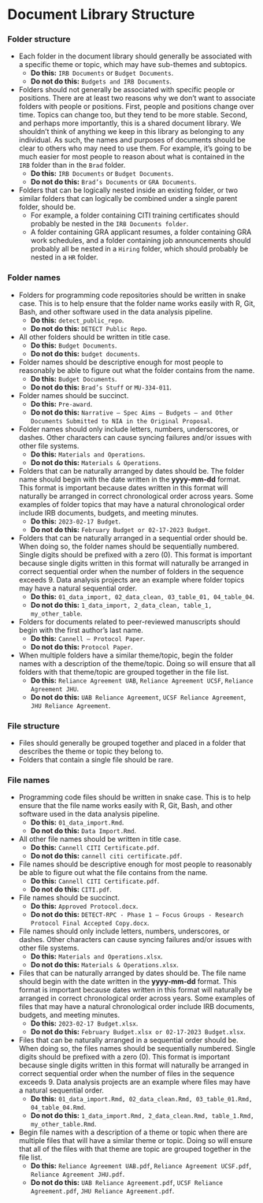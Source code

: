 # Document Library Structure {#sec-doc_lib_structure .unnumbered}
### Folder structure 
  - Each folder in the document library should generally be associated with a specific theme or topic, which may have sub-themes and subtopics.  
    - **Do this:** `IRB Documents` or `Budget Documents`. 
    - **Do not do this:** `Budgets and IRB Documents`. 

  - Folders should not generally be associated with specific people or positions. There are at least two reasons why we don’t want to associate folders with people or positions. First, people and positions change over time. Topics can change too, but they tend to be more stable. Second, and perhaps more importantly, this is a shared document library. We shouldn’t think of anything we keep in this library as belonging to any individual. As such, the names and purposes of documents should be clear to others who may need to use them. For example, it’s going to be much easier for most people to reason about what is contained in the `IRB` folder than in the `Brad` folder. 
    - **Do this:** `IRB Documents` or `Budget Documents`. 
    - **Do not do this:** `Brad’s Documents` or `GRA Documents`. 

  - Folders that can be logically nested inside an existing folder, or two similar folders that can logically be combined under a single parent folder, should be.  
    - For example, a folder containing CITI training certificates should probably be nested in the `IRB Documents folder`.  
    - A folder containing GRA applicant resumes, a folder containing GRA work schedules, and a folder containing job announcements should probably all be nested in a `Hiring` folder, which should probably be nested in a `HR` folder.  

### Folder names 
  - Folders for programming code repositories should be written in snake case. This is to help ensure that the folder name works easily with R, Git, Bash, and other software used in the data analysis pipeline. 
    - **Do this:** `detect_public_repo`. 
    - **Do not do this:** `DETECT Public Repo`. 

  - All other folders should be written in title case.  
    - **Do this:** `Budget Documents`. 
    - **Do not do this:** `budget documents`. 

  - Folder names should be descriptive enough for most people to reasonably be able to figure out what the folder contains from the name. 
    - **Do this:** `Budget Documents`. 
    - **Do not do this:** `Brad’s Stuff` or `MU-334-011`. 

  - Folder names should be succinct. 
    - **Do this:**  `Pre-award`. 
    - **Do not do this:** `Narrative – Spec Aims – Budgets – and Other Documents Submitted to NIA in the Original Proposal`. 

  - Folder names should only include letters, numbers, underscores, or dashes. Other characters can cause syncing failures and/or issues with other file systems. 
    - **Do this:** `Materials and Operations`. 
    - **Do not do this:** `Materials & Operations`. 

  - Folders that can be naturally arranged by dates should be. The folder name should begin with the date written in the **yyyy-mm-dd** format. This format is important because dates written in this format will naturally be arranged in correct chronological order across years. Some examples of folder topics that may have a natural chronological order include IRB documents, budgets, and meeting minutes. 
    - **Do this:** `2023-02-17 Budget`. 
    - **Do not do this:** `February Budget or 02-17-2023 Budget`. 

  - Folders that can be naturally arranged in a sequential order should be. When doing so, the folder names should be sequentially numbered. Single digits should be prefixed with a zero (0). This format is important because single digits written in this format will naturally be arranged in correct sequential order when the number of folders in the sequence exceeds 9. Data analysis projects are an example where folder topics may have a natural sequential order. 
    - **Do this:**  `01_data_import, 02_data_clean, 03_table_01, 04_table_04`. 
    - **Do not do this:** `1_data_import, 2_data_clean, table_1, my_other_table`. 

  - Folders for documents related to peer-reviewed manuscripts should begin with the first author’s last name. 
    - **Do this:**  `Cannell – Protocol Paper`. 
    - **Do not do this:** `Protocol Paper`. 

  - When multiple folders have a similar theme/topic, begin the folder names with a description of the theme/topic. Doing so will ensure that all folders with that theme/topic are grouped together in the file list. 
    - **Do this:**  `Reliance Agreement UAB`, `Reliance Agreement UCSF`, `Reliance Agreement JHU`. 
    - **Do not do this:** `UAB Reliance Agreement`, `UCSF Reliance Agreement`, `JHU Reliance Agreement`. 

### File structure 
  - Files should generally be grouped together and placed in a folder that describes the theme or topic they belong to. 
  - Folders that contain a single file should be rare. 

### File names 
  - Programming code files should be written in snake case. This is to help ensure that the file name works easily with R, Git, Bash, and other software used in the data analysis pipeline. 
    - **Do this:**  `01_data_import.Rmd`. 
    - **Do not do this:** `Data Import.Rmd`. 

  - All other file names should be written in title case.  
    - **Do this:**  `Cannell CITI Certificate.pdf`. 
    - **Do not do this:** `cannell citi certificate.pdf`. 

  - File names should be descriptive enough for most people to reasonably be able to figure out what the file contains from the name. 
    - **Do this:**  `Cannell CITI Certificate.pdf`. 
    - **Do not do this:** `CITI.pdf`. 

  - File names should be succinct. 
    - **Do this:**  `Approved Protocol.docx`. 
    - **Do not do this:** `DETECT-RPC - Phase 1 – Focus Groups - Research Protocol Final Accepted Copy.docx`. 

  - File names should only include letters, numbers, underscores, or dashes. Other characters can cause syncing failures and/or issues with other file systems. 
    - **Do this:**  `Materials and Operations.xlsx`. 
    - **Do not do this:** `Materials & Operations.xlsx`. 

  - Files that can be naturally arranged by dates should be. The file name should begin with the date written in the **yyyy-mm-dd** format. This format is important because dates written in this format will naturally be arranged in correct chronological order across years. Some examples of files that may have a natural chronological order include IRB documents, budgets, and meeting minutes. 
    - **Do this:**  `2023-02-17 Budget.xlsx`. 
    - **Do not do this:** `February Budget.xlsx or 02-17-2023 Budget.xlsx`. 

  - Files that can be naturally arranged in a sequential order should be. When doing so, the files names should be sequentially numbered. Single digits should be prefixed with a zero (0). This format is important because single digits written in this format will naturally be arranged in correct sequential order when the number of files in the sequence exceeds 9. Data analysis projects are an example where files may have a natural sequential order. 
    - **Do this:**  `01_data_import.Rmd, 02_data_clean.Rmd, 03_table_01.Rmd, 04_table_04.Rmd`. 
    - **Do not do this:** `1_data_import.Rmd, 2_data_clean.Rmd, table_1.Rmd, my_other_table.Rmd`. 
  - Begin file names with a description of a theme or topic when there are multiple files that will have a similar theme or topic. Doing so will ensure that all of the files with that theme are topic are grouped together in the file list. 
    - **Do this:**  `Reliance Agreement UAB.pdf`, `Reliance Agreement UCSF.pdf`, `Reliance Agreement JHU.pdf`. 
    - **Do not do this:** `UAB Reliance Agreement.pdf`, `UCSF Reliance Agreement.pdf`, `JHU Reliance Agreement.pdf`. 